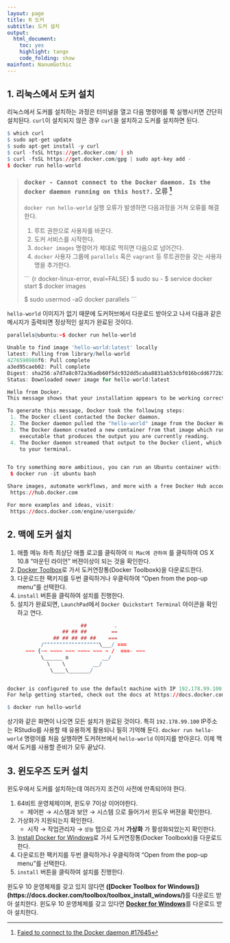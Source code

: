 ```yaml
---
layout: page
title: R 도커
subtitle: 도커 설치
output:
  html_document: 
    toc: yes
    highlight: tango
    code_folding: show
mainfont: NanumGothic
---
```



## 1. 리눅스에서 도커 설치 {#docker-linux}

리눅스에서 도커를 설치하는 과정은 터미널을 열고 다음 명령어를 쭉 실행시키면 간단히 설치된다.
`curl`이 설치되지 않은 경우 `curl`을 설치하고 도커를 설치하면 된다.

``` r
$ which curl
$ sudo apt-get update
$ sudo apt-get install -y curl
$ curl -fsSL https://get.docker.com/ | sh
$ curl -fsSL https://get.docker.com/gpg | sudo apt-key add -
$ docker run hello-world
```

> ### `docker - Cannot connect to the Docker daemon. Is the docker daemon running on this host?.` 오류 [^docker-ubuntu-error]
> 
>  `docker run hello-world` 실행 오류가 발생하면 다음과정을 거쳐 오류를 해결한다.
> 
> 1. 루트 권한으로 사용자를 바꾼다.
> 1. 도커 서비스를 시작한다.
> 1. `docker images` 명령어가 제대로 먹히면 다음으로 넘어간다.
> 1. `docker` 사용자 그룹에 `parallels` 혹은 `vagrant` 등 루트권한을 갖는 사용자명을 추가한다.
> 
> ``` {r docker-linux-error, eval=FALSE}
> $ sudo su -
> $ service docker start
> $ docker images
> 
> $ sudo usermod -aG docker parallels
> ```

[^docker-ubuntu-error]: [Faied to connect to the Docker daemon #17645](https://github.com/docker/docker/issues/17645)

`hello-world` 이미지가 없기 때문에 도커허브에서 다운로드 받아오고 나서 다음과 같은 메시지가 출력되면 정상적인 설치가 완료된 것이다.

``` r
parallels@ubuntu:~$ docker run hello-world

Unable to find image 'hello-world:latest' locally
latest: Pulling from library/hello-world
4276590986f6: Pull complete 
a3ed95caeb02: Pull complete 
Digest: sha256:a7d7a8c072a36adb60f5dc932dd5caba8831ab53cbf016bcdd6772b3fbe8c362
Status: Downloaded newer image for hello-world:latest

Hello from Docker.
This message shows that your installation appears to be working correctly.

To generate this message, Docker took the following steps:
 1. The Docker client contacted the Docker daemon.
 2. The Docker daemon pulled the "hello-world" image from the Docker Hub.
 3. The Docker daemon created a new container from that image which runs the
    executable that produces the output you are currently reading.
 4. The Docker daemon streamed that output to the Docker client, which sent it
    to your terminal.


To try something more ambitious, you can run an Ubuntu container with:
 $ docker run -it ubuntu bash

Share images, automate workflows, and more with a free Docker Hub account:
 https://hub.docker.com

For more examples and ideas, visit:
 https://docs.docker.com/engine/userguide/
```

## 2. 맥에 도커 설치 {#docker-mac}

1. 애플 메뉴 좌측 최상단 애플 로고를 클릭하여 `이 Mac에 관하여` 를 클릭하여 OS X 10.8 "마운틴 라이언" 버젼이상이 되는 것을 확인한다.
1. [Docker Toolbox](https://www.docker.com/products/docker-toolbox)로 가서 도커연장통(Docker Toolboxk)을 다운로드한다.
1. 다운로드한 팩키지를 두번 클릭하거나 우클릭하여 "Open from the pop-up menu"를 선택한다.
1. `install` 버튼을 클릭하여 설치를 진행한다.
1. 설치가 완료되면, `LaunchPad`에서 `Docker Quickstart Terminal` 아이콘을 확인하고 연다.

``` r
                        ##         .
                  ## ## ##        ==
               ## ## ## ## ##    ===
           /""""""""""""""""""\___/ ===
      ~~~ {~~ ~~~~ ~~~ ~~~~ ~~~ ~ /  ===- ~~~
           \______ o           __/
             \    \         __/
              \____\_______/


docker is configured to use the default machine with IP 192.178.99.100
For help getting started, check out the docs at https://docs.docker.com

$ docker run hello-world
```

상기와 같은 화면이 나오면 모든 설치가 완료된 것이다. 특히 `192.178.99.100` IP주소는 RStudio를 사용할 때 유용하게 활용되니 필히 기억해 둔다. 
`docker run hello-world` 명령어를 처음 실행하면 도커허브에서 `hello-world` 이미지를 받아온다. 이제 맥에서 도커를 사용할 준비가 모두 끝났다.


## 3. 윈도우즈 도커 설치 {#docker-windows}

윈도우에서 도커를 설치하는데 여러가지 조건이 사전에 만족되어야 한다.

1. 64비트 운영체제이며, 윈도우 7이상 이어야한다.
    * 제어판 &rarr; 시스템과 보안 &rarr; 시스템 으로 들어가서 윈도우 버젼을 확인한다.
1. 가상화가 지원되는지 확인한다.
    * 시작 &rarr; 작업관리자 &rarr; `성능` 탭으로 가서 **가상화** 가 활성화되었는지 확인한다.
1. [Install Docker for Windows](https://docs.docker.com/docker-for-windows/install/)로 가서 도커연장통(Docker Toolboxk)을 다운로드한다.
1. 다운로드한 팩키지를 두번 클릭하거나 우클릭하여 "Open from the pop-up menu"를 선택한다.
1. `install` 버튼을 클릭하여 설치를 진행한다.

윈도우 10 운영체제를 갖고 있지 않다면 **([Docker Toolbox for Windows])(https://docs.docker.com/toolbox/toolbox_install_windows/)**를 다운로드 받아 설치한다.
윈도우 10 운영체제를 갖고 있다면 **[Docker for Windows](https://docs.docker.com/docker-for-windows/)**를 다운로드 받아 설치한다.


